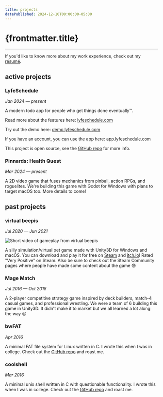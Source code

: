```yaml
---
title: projects
datePublished: 2024-12-10T00:00:00-05:00
---
```




# {frontmatter.title}

<ArticleHeader
  datePublished={frontmatter.datePublished}
  dateUpdated={frontmatter.dateUpdated}
/>

---

If you'd like to know more about my work experience, check out my
[résumé](../WilsonBenjamin_Resume_2025.1.pdf).

## active projects

### LyfeSchedule

_Jan 2024 — present_

A modern todo app for people who get things done eventually™.

Read more about the features here: [lyfeschedule.com](https://lyfeschedule.com)

Try out the demo here: [demo.lyfeschedule.com](https://demo.lyfeschedule.com)

If you have an account, you can use the app here: [app.lyfeschedule.com](https://app.lyfeschedule.com)

This project is open source, see the [GitHub repo](https://github.com/benwilson34/lyfe-schedule) for more info.

### Pinnards: Health Quest

_Mar 2024 — present_

A 2D video game that fuses mechanics from pinball, action RPGs, and roguelites. We're building this game with Godot for Windows with plans to target macOS too. More details to come!

## past projects

### virtual beepis

_Jul 2020 — Jun 2021_

![Short video of gameplay from virtual beepis](https://steamuserimages-a.akamaihd.net/ugc/1702908597974792932/CBADFC198807D9DD6F704D8D1E116C7A8A7F2688/?imw=1024&&ima=fit&impolicy=Letterbox&imcolor=%23000000&letterbox=false)

A silly simulation/virtual pet game made with Unity3D for Windows and macOS. You can download and play it for free on [Steam](https://store.steampowered.com/app/1651860/virtual_beepis/) and [itch.io](https://benjawmino.itch.io/virtual-beepis)! Rated "Very Positive" on Steam. Also be sure to check out the Steam Community pages where people have made some content about the game 😎

### Mage Match

_Jul 2016 — Oct 2018_

A 2-player competitive strategy game inspired by deck builders, match-4 casual games, and professional wrestling. We were a team of 6 building this game in Unity3D. It didn't make it to market but we all learned a lot along the way 😌

### bwFAT

_Apr 2016_

A minimal FAT file system for Linux written in C. I wrote this when I was in college. Check out the [GitHub repo](https://github.com/benwilson34/bwFAT) and roast me.

### coolshell

_Mar 2016_

A minimal unix shell written in C with questionable functionality. I wrote this when I was in college. Check out the [GitHub repo](https://github.com/benwilson34/coolshell) and roast me.

